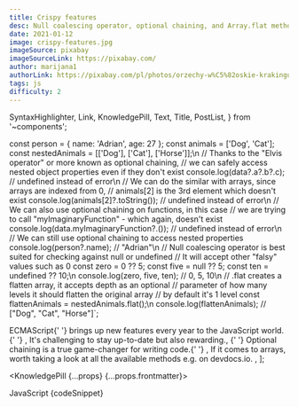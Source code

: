 ```yaml
---
title: Crispy features
desc: Null coalescing operator, optional chaining, and Array.flat method are all amazing. It's worth to follow ESNext features to be up-to-date with new possibilities.
date: 2021-01-12
image: crispy-features.jpg
imageSource: pixabay
imageSourceLink: https://pixabay.com/
author: marijana1
authorLink: https://pixabay.com/pl/photos/orzechy-w%C5%82oskie-krakingu-m%C5%82otek-3844990/
tags: js
difficulty: 2
---
```


  SyntaxHighlighter,
  Link,
  KnowledgePill,
  Text,
  Title,
  PostList,
} from '~components';

const person = {
  name: 'Adrian',
  age: 27
};
const animals = ['Dog', 'Cat'];
const nestedAnimals = [['Dog'], ['Cat'], ['Horse']];\n
// Thanks to the "Elvis operator" or more known as optional chaining,
// we can safely access nested object properties even if they don't exist
console.log(data?.a?.b?.c); // undefined instead of error\n
// We can do the similar with arrays, since arrays are indexed from 0,
// animals[2] is the 3rd element which doesn't exist
console.log(animals[2]?.toString()); // undefined instead of error\n
// We can also use optional chaining on functions, in this case
// we are trying to call "myImaginaryFunction" - which again, doesn't exist
console.log(data.myImaginaryFunction?.()); // undefined instead of error\n
// We can still use optional chaining to access nested properties
console.log(person?.name); // "Adrian"\n
// Null coalescing operator is best suited for checking against null or undefined
// It will accept other "falsy" values such as 0
const zero = 0 ?? 5;
const five = null ?? 5;
const ten = undefined ?? 10;\n
console.log(zero, five, ten); // 0, 5, 10\n
// .flat creates a flatten array, it accepts depth as an optional
// parameter of how many levels it should flatten the original array
// by default it's 1 level
const flattenAnimals = nestedAnimals.flat();\n
console.log(flattenAnimals); // ["Dog", "Cat", "Horse"]`;

  <Text>
    <Link href="https://en.wikipedia.org/wiki/ECMAScript">ECMAScript</Link>{' '}
    brings up new features every year to the JavaScript world.{' '}
  </Text>,
  <Text>It's challenging to stay up-to-date but also rewarding.</Text>,
  <Text>
    {' '}
    <Link href="https://developer.mozilla.org/en-US/docs/Web/JavaScript/Reference/Operators/Optional_chaining">
      Optional chaining
    </Link> is a true game-changer for writing code.{' '}
  </Text>,
  <Text>
    If it comes to arrays, worth taking a look at all the available methods e.g.
    on <Link href="https://devdocs.io/javascript-array/">devdocs.io</Link>.
  </Text>,
];

<KnowledgePill {...props} {...props.frontmatter}>
  <Title level={4} transform="none">
    Explore ECMAScript
  </Title>
  <Text size="small">JavaScript</Text>
  <SyntaxHighlighter>{codeSnippet}</SyntaxHighlighter>
  <Title level={4} transform="none">
    Explanation
  </Title>
  <PostList data={listData} />
</KnowledgePill>
